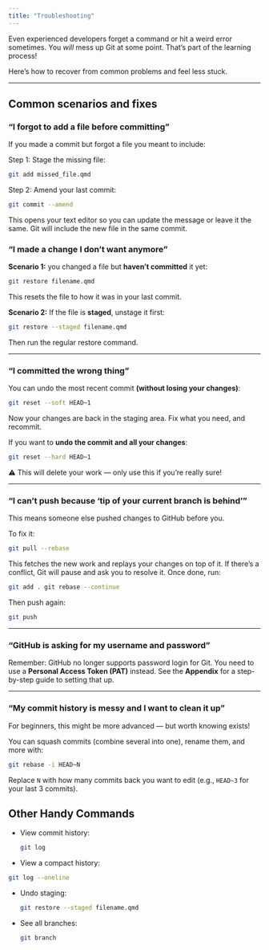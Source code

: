 ```yaml
---
title: "Troubleshooting"
---
```


Even experienced developers forget a command or hit a weird error sometimes. You *will* mess up Git at some point. That’s part of the learning process!

Here’s how to recover from common problems and feel less stuck.

------------------------------------------------------------------------

## Common scenarios and fixes

### "I forgot to add a file before committing"

If you made a commit but forgot a file you meant to include:

Step 1: Stage the missing file:

``` bash
git add missed_file.qmd
```

Step 2: Amend your last commit:

``` bash
git commit --amend
```

This opens your text editor so you can update the message or leave it the same. Git will include the new file in the same commit.

### "I made a change I don't want anymore"

**Scenario 1:** you changed a file but **haven’t committed** it yet:

``` bash
git restore filename.qmd
```

This resets the file to how it was in your last commit.

**Scenario 2:** If the file is **staged**, unstage it first:

``` bash
git restore --staged filename.qmd
```

Then run the regular restore command.

------------------------------------------------------------------------

### "I committed the wrong thing"

You can undo the most recent commit **(without losing your changes)**:

``` bash
git reset --soft HEAD~1
```

Now your changes are back in the staging area. Fix what you need, and recommit.

If you want to **undo the commit and all your changes**:

``` bash
git reset --hard HEAD~1
```

⚠️ This will delete your work — only use this if you're really sure!

------------------------------------------------------------------------

### "I can't push because 'tip of your current branch is behind'"

This means someone else pushed changes to GitHub before you.

To fix it:

``` bash
git pull --rebase
```

This fetches the new work and replays your changes on top of it. If there’s a conflict, Git will pause and ask you to resolve it. Once done, run:

``` bash
git add . git rebase --continue
```

Then push again:

``` bash
git push
```

------------------------------------------------------------------------

### "GitHub is asking for my username and password"

Remember: GitHub no longer supports password login for Git. You need to use a **Personal Access Token (PAT)** instead. See the **Appendix** for a step-by-step guide to setting that up.

------------------------------------------------------------------------

### "My commit history is messy and I want to clean it up"

For beginners, this might be more advanced — but worth knowing exists!

You can squash commits (combine several into one), rename them, and more with:

``` bash
git rebase -i HEAD~N
```

Replace `N` with how many commits back you want to edit (e.g., `HEAD~3` for your last 3 commits).


## Other Handy Commands

-   View commit history:

    ``` bash
    git log
    ```

-   View a compact history:

  ``` bash
  git log --oneline
  ```

-   Undo staging:

    ``` bash
    git restore --staged filename.qmd
    ```

-   See all branches:

    ``` bash
    git branch
    ```